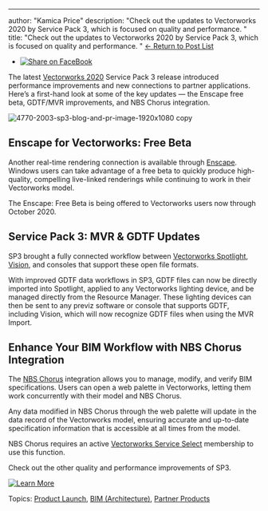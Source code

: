 ---
author: "Kamica Price"
description: "Check out the updates to Vectorworks 2020 by Service Pack 3, which is focused on quality and performance. 
"
title: "Check out the updates to Vectorworks 2020 by Service Pack 3, which is focused on quality and performance. 
" 
[← Return to Post List](../../../net/vectorworks/blog/index.html) 

* [![Share on FaceBook](https://2659751.fs1.hubspotusercontent-na1.net/hubfs/2659751/michaelDemo/share-FB.png)](https://www.facebook.com/sharer/sharer.php?u=https%3A%2F%2Fblog.vectorworks.net%2Fmarch-tech-roundup-videos-for-vectorworks-2020-service-pack-3)

The latest [Vectorworks 2020](https://www.vectorworks.net/en-US/2020?utm%5Fcampaign=blog&utm%5Fmedium=planetvectorworks&utm%5Fsource=intext&utm%5Fcontent=032620techroundup) Service Pack 3 release introduced performance improvements and new connections to partner applications. Here’s a first-hand look at some of the key updates — the Enscape free beta, GDTF/MVR improvements, and NBS Chorus integration.

![4770-2003-sp3-blog-and-pr-image-1920x1080 copy](https://blog.vectorworks.net/hs-fs/hubfs/Blog%20Images/200318_SP3/4770-2003-sp3-blog-and-pr-image-1920x1080%20copy.jpg?width=470&name=4770-2003-sp3-blog-and-pr-image-1920x1080%20copy.jpg)

## Enscape for Vectorworks: Free Beta

Another real-time rendering connection is available through [Enscape](https://enscape3d.com/works-with/vectorworks/). Windows users can take advantage of a free beta to quickly produce high-quality, compelling live-linked renderings while continuing to work in their Vectorworks model.

The Enscape: Free Beta is being offered to Vectorworks users now through October 2020.

## Service Pack 3: MVR & GDTF Updates

SP3 brought a fully connected workflow between [Vectorworks Spotlight](https://www.vectorworks.net/en-US/spotlight?utm%5Fcampaign=blog&utm%5Fmedium=planetvectorworks&utm%5Fsource=intext&utm%5Fcontent=032620techroundup), [Vision](https://www.vectorworks.net/en-US/vision?utm%5Fcampaign=blog&utm%5Fmedium=planetvectorworks&utm%5Fsource=intext&utm%5Fcontent=032620techroundup), and consoles that support these open file formats.

With improved GDTF data workflows in SP3, GDTF files can now be directly imported into Spotlight, applied to any Vectorworks lighting device, and be managed directly from the Resource Manager. These lighting devices can then be sent to any previz software or console that supports GDTF, including Vision, which will now recognize GDTF files when using the MVR Import.

## Enhance Your BIM Workflow with NBS Chorus Integration

The [NBS Chorus](https://www.thenbs.com/) integration allows you to manage, modify, and verify BIM specifications. Users can open a web palette in Vectorworks, letting them work concurrently with their model and NBS Chorus.

Any data modified in NBS Chorus through the web palette will update in the data record of the Vectorworks model, ensuring accurate and up-to-date specification information that is accessible at all times from the model.

NBS Chorus requires an active [Vectorworks Service Select](https://serviceselect.vectorworks.net/login%5Fform?utm%5Fcampaign=blog&utm%5Fmedium=planetvectorworks&utm%5Fsource=intext&utm%5Fcontent=032620techroundup) membership to use this function.

Check out the other quality and performance improvements of SP3.

[![Learn More](https://no-cache.hubspot.com/cta/default/3018241/0b039272-7daf-48ab-a1bd-a2b2a95593fe.png)](https://cta-redirect.hubspot.com/cta/redirect/3018241/0b039272-7daf-48ab-a1bd-a2b2a95593fe) 

 Topics: [Product Launch](https://blog.vectorworks.net/topic/product-launch), [BIM (Architecture)](https://blog.vectorworks.net/topic/bim-architecture), [Partner Products](https://blog.vectorworks.net/topic/partner-products) 

 